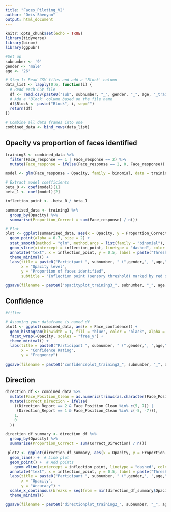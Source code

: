```yaml
---
title: "Faces_Piloting_V2"
author: "Oris Shenyan"
output: html_document
---
```


```r
knitr::opts_chunk$set(echo = TRUE)
library(tidyverse)
library(binom)
library(ggpubr)
```

```r
#Set up
subnumber <- '9'
gender <- 'male'
age <- '26'
```

```r
# Step 1: Read CSV files and add a 'Block' column
data_list <- lapply(0:6, function(i) {
  # Read each CSV file
  df <- read.csv(paste0("sub", subnumber, "_", gender, "_", age, "_training3block00", i, ".csv"))
  # Add a 'Block' column based on the file name
  df$Block <- paste("Block", i, sep="")
  return(df)
})

# Combine all data frames into one
combined_data <- bind_rows(data_list)
```
## Opacity vs proportion of faces identified
```r
training3 <- combined_data %>%
  filter(Face_response == 1 | Face_response == 2) %>%
  mutate(Face_response = ifelse(Face_response == 2, 0, Face_response)) 
```

```r
model <- glm(Face_response ~ Opacity, family = binomial, data = training3)

# Extract model coefficients
beta_0 <- coef(model)[1]
beta_1 <- coef(model)[2]

inflection_point <- -beta_0 / beta_1
```

```r
summarised_data <- training3 %>%
  group_by(Opacity) %>%
  summarise(Proportion_Correct = sum(Face_response) / n())
```

```r
# Plot
plot <- ggplot(summarised_data, aes(x = Opacity, y = Proportion_Correct)) +
  geom_point(alpha = 0.7, size = 2) +
  stat_smooth(method = "glm", method.args = list(family = "binomial"), se = FALSE, color = "blue") +
  geom_vline(xintercept = inflection_point, linetype = "dashed", color = "red") +
  annotate("text", x = inflection_point, y = 0.5, label = paste("Threshold:", round(inflection_point, 2)), hjust = -0.2, vjust = -0.5, color = "red") +
  theme_minimal() +
  labs(title = paste0("Participant ", subnumber, " (",gender,', ',age,"): ", "Proportion of faces perceived vs opacity of faces in secondary pilot"),
       x = "Opacity level",
       y = "Proportion of faces identified",
       subtitle = "Inflection point (sensory threshold) marked by red dashed line")

ggsave(filename = paste0("opacityplot_training3_", subnumber, "_", age, "_", gender, ".png"), plot = plot, device = "png")

```

## Confidence
```r
#filter

# Assuming your dataframe is named df
plot1 <- ggplot(combined_data, aes(x = Face_confidence)) +
  geom_histogram(binwidth = 1, fill = "blue", color = "black", alpha = 0.7) +
  facet_wrap(~Opacity, scales = "free_y") +
  theme_minimal() +
  labs(title = paste0("Participant ", subnumber, " (",gender,', ',age,"): ", "Distribution of confidence ratings \n  across opacity levels"),
       x = "Confidence Rating",
       y = "Frequency")

ggsave(filename = paste0("confidenceplot_training2_", subnumber, "_", age, "_", gender, ".png"), plot = plot1, device = "png")

```
## Direction

```r

direction_df <- combined_data %>%
  mutate(Face_Position_Clean = as.numeric(trimws(as.character(Face_Position)))) %>% 
  mutate(Correct_Direction = ifelse(
    ((Direction_Report == 2 & Face_Position_Clean %in% c(5, 7)) | 
     (Direction_Report == 1 & Face_Position_Clean %in% c(-5, -7))),
    1, 
    0
  )) 
```


```r
direction_df_summary <- direction_df %>%
  group_by(Opacity) %>%
  summarise(Proportion_Correct = sum(Correct_Direction) / n())
```

```r
 plot2 <- ggplot(direction_df_summary, aes(x = Opacity, y = Proportion_Correct)) +
  geom_line() +  # Line plot
  geom_point() +  # Add points
    geom_vline(xintercept = inflection_point, linetype = "dashed", color = "red") +
  annotate("text", x = inflection_point, y = 0.5, label = paste("Threshold:", round(inflection_point, 2)), hjust = -0.2, vjust = -0.5, color = "red") +
  labs(title = paste0("Participant ", subnumber, " (",gender,', ',age,"): ", "Accuracy of identifying direction of faces by opacity"),
       x = "Opacity",
       y = "Accuracy") +
  scale_x_continuous(breaks = seq(from = min(direction_df_summary$Opacity), to = max(direction_df_summary$Opacity), by = 0.1)) +
  theme_minimal()

ggsave(filename = paste0("directionplot_training2_", subnumber, "_", age, "_", gender, ".png"), plot = plot2, device = "png") 
```

